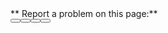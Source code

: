 
<div
  id="share-feedback"
  style={{
    margin: "20px 0px",
    padding: "20px",
    borderRadius: "6px",
    backgroundColor: "rgb(255, 255, 255)",
    border: "1px solid rgb(211, 218, 230)"
  }}
>
  **<GitHubIcon /> Report a problem on this page:**

  <div
    style={{
      margin: "10px 0px",
      clear: "both",
      overflow: "auto",
    }}
  >
    <Button slug={props.slug} text="Something is incorrect" labels={[ "bug", "feedback", "serverless" ]} type="incorrect" />
    <Button slug={props.slug} text="Something is confusing" labels={[ "enhancement", "feedback", "serverless" ]} type="confusing" />
    <Button slug={props.slug} text="Information is missing" labels={[ "enhancement", "feedback", "serverless" ]} type="missing" />
    <Button slug={props.slug} text="There's a typo" labels={[ "bug", "feedback", "serverless" ]} type="typo" />
  </div>
</div>